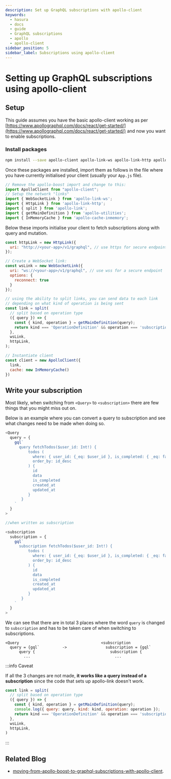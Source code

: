 ```yaml
---
description: Set up GraphQL subscriptions with apollo-client
keywords:
  - hasura
  - docs
  - guide
  - GraphQL subscriptions
  - apollo
  - apollo-client
sidebar_position: 5
sidebar_label: Subscriptions using apollo-client
---
```



# Setting up GraphQL subscriptions using apollo-client

## Setup

This guide assumes you have the basic apollo-client working as per
[https://www.apollographql.com/docs/react/get-started/](https://www.apollographql.com/docs/react/get-started/) and now you want
to enable subscriptions.

### Install packages

```bash
npm install --save apollo-client apollo-link-ws apollo-link-http apollo-link apollo-utilities apollo-cache-inmemory subscriptions-transport-ws
```

Once these packages are installed, import them as follows in the file
where you have currently initialised your client (usually your `App.js`
file).

```javascript
// Remove the apollo-boost import and change to this:
import ApolloClient from "apollo-client";
// Setup the network "links"
import { WebSocketLink } from 'apollo-link-ws';
import { HttpLink } from 'apollo-link-http';
import { split } from 'apollo-link';
import { getMainDefinition } from 'apollo-utilities';
import { InMemoryCache } from 'apollo-cache-inmemory';
```

Below these imports initialise your client to fetch subscriptions along
with query and mutation.

```javascript
const httpLink = new HttpLink({
  uri: "http://<your-app>/v1/graphql", // use https for secure endpoint
});

// Create a WebSocket link:
const wsLink = new WebSocketLink({
  uri: "ws://<your-app>/v1/graphql", // use wss for a secure endpoint
  options: {
    reconnect: true
  }
});

// using the ability to split links, you can send data to each link
// depending on what kind of operation is being sent
const link = split(
  // split based on operation type
  ({ query }) => {
    const { kind, operation } = getMainDefinition(query);
    return kind === 'OperationDefinition' && operation === 'subscription';
  },
  wsLink,
  httpLink,
);

// Instantiate client
const client = new ApolloClient({
  link,
  cache: new InMemoryCache()
})
```

## Write your subscription

Most likely, when switching from `<Query>` to `<subscription>` there are
few things that you might miss out on.

Below is an example where you can convert a query to subscription and
see what changes need to be made when doing so.

```javascript
<Query
  query = {
    gql`
      query fetchTodos($user_id: Int!) {
          todos (
            where: { user_id: {_eq: $user_id }, is_completed: { _eq: false }},
            order_by: id_desc
          ) {
            id
            data
            is_completed
            created_at
            updated_at
          }
       }
    `
  }
>

//when written as subscription

<subscription
  subscription = {
    gql`
      subscription fetchTodos($user_id: Int!) {
          todos (
            where: { user_id: {_eq: $user_id }, is_completed: { _eq: false }},
            order_by: id_desc
          ) {
            id
            data
            is_completed
            created_at
            updated_at
          }
       }
    `
  }
>
```

We can see that there are in total 3 places where the word `query` is
changed to `subscription` and has to be taken care of when switching to
subscriptions.

```none
<Query                                    <subscription
  query = {gql`          ->                 subscription = {gql`
      query {                                 subscription {
        ...                                     ...
```

:::info Caveat

If all the 3 changes are not made, **it works like a query instead of a
subscription** since the code that sets up apollo-link doesn't work.

```javascript
const link = split(
  // split based on operation type
  ({ query }) => {
    const { kind, operation } = getMainDefinition(query);
    console.log({ query: query, kind: kind, operation: operation });
    return kind === 'OperationDefinition' && operation === 'subscription';
  },
  wsLink,
  httpLink,
)
```

:::

## Related Blog

-   [moving-from-apollo-boost-to-graphql-subscriptions-with-apollo-client](https://hasura.io/blog/moving-from-apollo-boost-to-graphql-subscriptions-with-apollo-client-cc0373e0adb0/).
